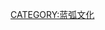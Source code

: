 {{Navbox
| name=蓝弧文化
| title=广州蓝弧文化传播有限公司（[[蓝弧文化|<font color="#ffffff">蓝弧文化</font>]]）
| style = background:#F5FAFF;
| titlestyle = background:#0081FF; color:white;
| groupstyle = background:#0096FF; color:#ffffff; <!--ditto-->
| belowstyle = background:#16677f; color:#ffffff; <!--ditto-->
| oddstyle = background:#E2F1FF;
| evenstyle = background:#F5FAFF;
| bodyclass=hlist
|group1=电视
|list1=
{{Navbox subgroup
| groupstyle = background:#2BA8FF; color:#ffffff; <!--ditto-->
| oddstyle = background:#F5FAFF;
| evenstyle = background:#E2F1FF;
|group1=主要
|list1=
* [[猪猪侠]]（前四季）
* [[果冻宝贝]]
* [[果冻三剑客]]
* [[百变机兽之洛洛历险记]]
** [[武战道]]
* [[果宝特攻]]
* [[迪比狗]]
* [[超兽武装]]
** [[超兽武装之仁者无敌|仁者无敌]]
** [[超兽武装之勇者无惧|勇者无惧]]
* [[超能学园]]
* [[宇宙星神]]
* [[果宝特攻2]]
* [[钢铁飞龙 (动画)|钢铁飞龙]]
* [[铁甲威虫]]
* [[梦幻西游]]
* [[快乐酷宝]]
* [[果宝特攻3]]
* [[星语星愿]]
* [[快乐酷宝2]]
* [[梦幻西游2]]
* [[果宝特攻4]]
* [[梦幻西游3]]

|group2=衍生
|list2=
* [[超兽武装之千面英雄]]
}}
|group2=电影
|list2=
* [[果宝特攻之水果大逃亡]]
* [[梦幻西游大电影]]
* [[钢铁飞龙之再见奥特曼]]
* [[钢铁飞龙之奥特曼崛起]]

|group3=相关条目
|list3={{Navbox subgroup
| groupstyle = background:#2BA8FF; color:#ffffff; <!--ditto-->
| oddstyle = background:#E2F1FF;
| evenstyle = background:#F5FAFF;
|group1=重要人物
|list1=
* [[王巍 (导演)|王巍]]（创始人）
* [[王可心]]（副总裁）
* [[崔文宇]]（技术总监）
* [[金志龙]]（设计总监）
* <s>'''[[王长田]]'''（前控股股东）</s>
|group2=关联组织
|list2=
* [[广东省动漫行业协会]]/广东系
* [[奥飞动漫]]/<s>奥飞系</s>
* [[光线传媒]]/<s>光线系</s>
}}
}}
[[CATEGORY:蓝弧文化]]
<noinclude>
[[Category:中国媒体公司模板|{{PAGENAME}}]]
[[Category:动画工作室模板|{{PAGENAME}}]]
</noinclude>